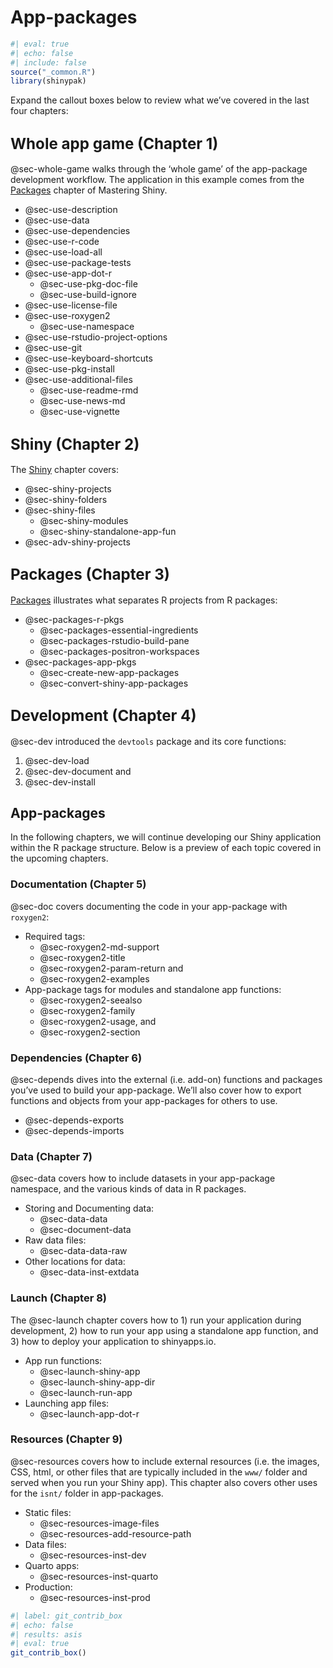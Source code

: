 # App-packages {#sec-app-pkgs .unnumbered}

```r
#| eval: true 
#| echo: false 
#| include: false
source("_common.R")
library(shinypak)
```

Expand the callout boxes below to review what we've covered in the last four chapters:

::: {.callout-note collapse='true'}

## [Whole app game (Chapter 1)]{style='font-size: 1.15em;'}

@sec-whole-game walks through the 'whole game' of the app-package development workflow. The application in this example comes from the [Packages](https://mastering-shiny.org/scaling-packaging.html) chapter of Mastering Shiny. 

- @sec-use-description
- @sec-use-data
- @sec-use-dependencies 
- @sec-use-r-code 
- @sec-use-load-all  
- @sec-use-package-tests  
- @sec-use-app-dot-r
    - @sec-use-pkg-doc-file
    - @sec-use-build-ignore
- @sec-use-license-file
- @sec-use-roxygen2 
    - @sec-use-namespace
- @sec-use-rstudio-project-options
- @sec-use-git 
- @sec-use-keyboard-shortcuts
- @sec-use-pkg-install 
- @sec-use-additional-files
    - @sec-use-readme-rmd
    - @sec-use-news-md
    - @sec-use-vignette
    

:::

::: {.callout-note collapse='true'}

## [Shiny (Chapter 2)]{style='font-size: 1.15em;'}

The [Shiny](shiny.qmd) chapter covers:

- @sec-shiny-projects
- @sec-shiny-folders
- @sec-shiny-files
    - @sec-shiny-modules 
    - @sec-shiny-standalone-app-fun
- @sec-adv-shiny-projects

:::

::: {.callout-note collapse='true'}

## [Packages (Chapter 3)]{style='font-size: 1.15em;'}

[Packages](packages.qmd) illustrates what separates R projects from R packages:

- @sec-packages-r-pkgs
    - @sec-packages-essential-ingredients 
    - @sec-packages-rstudio-build-pane
    - @sec-packages-positron-workspaces
- @sec-packages-app-pkgs
    - @sec-create-new-app-packages 
    - @sec-convert-shiny-app-packages 

:::

::: {.callout-note collapse='true'}

## [Development (Chapter 4)]{style='font-size: 1.15em;'}

@sec-dev introduced the `devtools` package and its core functions:

1. @sec-dev-load
2. @sec-dev-document and 
3. @sec-dev-install

:::

## App-packages

In the following chapters, we will continue developing our Shiny application within the R package structure. Below is a preview of each topic covered in the upcoming chapters.

### Documentation (Chapter 5)

@sec-doc covers documenting the code in your app-package with `roxygen2`:

- Required tags: 
    - @sec-roxygen2-md-support
    - @sec-roxygen2-title 
    - @sec-roxygen2-param-return and 
    - @sec-roxygen2-examples  
  
- App-package tags for modules and standalone app functions:
    - @sec-roxygen2-seealso  
    - @sec-roxygen2-family  
    - @sec-roxygen2-usage, and   
    - @sec-roxygen2-section

### Dependencies (Chapter 6)

@sec-depends dives into the external (i.e. add-on) functions and packages you've used to build your app-package. We'll also cover how to export functions and objects from your app-packages for others to use.

- @sec-depends-exports   
- @sec-depends-imports   

### Data (Chapter 7)

@sec-data covers how to include datasets in your app-package namespace, and the various kinds of data in R packages. 

- Storing and Documenting data:  
    - @sec-data-data 
    - @sec-document-data  
- Raw data files:   
    - @sec-data-data-raw   
- Other locations for data:   
    - @sec-data-inst-extdata    

### Launch (Chapter 8)

The @sec-launch chapter covers how to 1) run your application during development, 2) how to run your app using a standalone app function, and 3) how to deploy your application to shinyapps.io.

- App run functions: 
  -   @sec-launch-shiny-app
  -   @sec-launch-shiny-app-dir
  -   @sec-launch-run-app

- Launching app files: 
  -   @sec-launch-app-dot-r

### Resources (Chapter 9)

@sec-resources covers how to include external resources (i.e. the images, CSS, html, or other files that are typically included in the `www/` folder and served when you run your Shiny app). This chapter also covers other uses for the `isnt/` folder in app-packages.

- Static files: 
  -   @sec-resources-image-files  
  -   @sec-resources-add-resource-path  
- Data files:
  -   @sec-resources-inst-dev   
- Quarto apps:
  -   @sec-resources-inst-quarto   
- Production:
  -   @sec-resources-inst-prod


```r
#| label: git_contrib_box
#| echo: false
#| results: asis
#| eval: true
git_contrib_box()
```
